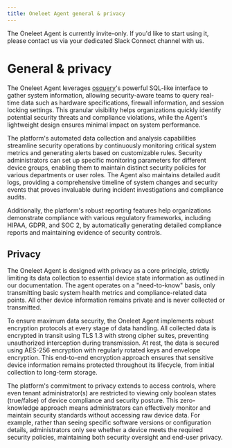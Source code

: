 ```yaml
---
title: Oneleet Agent general & privacy
---
```



<Callout type="warning">
  The Oneleet Agent is currently invite-only. If you'd like to start using it, please contact us via your dedicated Slack Connect channel with us.
</Callout>

# General & privacy

The Oneleet Agent leverages [osquery](https://osquery.io/)'s powerful SQL-like interface to gather system information, allowing security-aware teams to query real-time data such as hardware specifications, firewall information, and session locking settings. This granular visibility helps organizations quickly identify potential security threats and compliance violations, while the Agent's lightweight design ensures minimal impact on system performance.

The platform's automated data collection and analysis capabilities streamline security operations by continuously monitoring critical system metrics and generating alerts based on customizable rules. Security administrators can set up specific monitoring parameters for different device groups, enabling them to maintain distinct security policies for various departments or user roles. The Agent also maintains detailed audit logs, providing a comprehensive timeline of system changes and security events that proves invaluable during incident investigations and compliance audits.

Additionally, the platform's robust reporting features help organizations demonstrate compliance with various regulatory frameworks, including HIPAA, GDPR, and SOC 2, by automatically generating detailed compliance reports and maintaining evidence of security controls.

## Privacy

The Oneleet Agent is designed with privacy as a core principle, strictly limiting its data collection to essential device state information as outlined in our documentation. The agent operates on a "need-to-know" basis, only transmitting basic system health metrics and compliance-related data points. All other device information remains private and is never collected or transmitted.

To ensure maximum data security, the Oneleet Agent implements robust encryption protocols at every stage of data handling. All collected data is encrypted in transit using TLS 1.3 with strong cipher suites, preventing unauthorized interception during transmission. At rest, the data is secured using AES-256 encryption with regularly rotated keys and envelope encryption. This end-to-end encryption approach ensures that sensitive device information remains protected throughout its lifecycle, from initial collection to long-term storage.

The platform's commitment to privacy extends to access controls, where even tenant administrator(s) are restricted to viewing only boolean states (true/false) of device compliance and security posture. This zero-knowledge approach means administrators can effectively monitor and maintain security standards without accessing raw device data. For example, rather than seeing specific software versions or configuration details, administrators only see whether a device meets the required security policies, maintaining both security oversight and end-user privacy.
